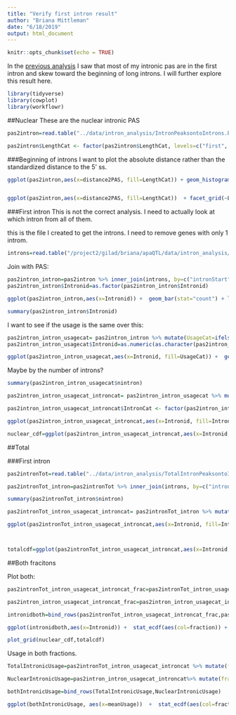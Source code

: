 ```yaml
---
title: "Verify first intron result"
author: "Briana Mittleman"
date: "6/18/2019"
output: html_document
---
```


```r
knitr::opts_chunk$set(echo = TRUE)
```

In the [previous analysis](nucintronicanalysis.html) I saw that most of my intronic pas are in the first intron and skew toward the beginning of long introns. I will further explore this result here. 
```r
library(tidyverse)
library(cowplot)
library(workflowr)
```


##Nuclear
These are the nuclear intronic PAS 
```r
pas2intron=read.table("../data/intron_analysis/IntronPeaksontoIntrons.bed",col.names = c("intronCHR", "intronStart", "intronEnd", "gene", "score", "strand", "peakCHR", "peakStart", "peakEnd", "PeakID", "meanUsage", "peakStrand"),stringsAsFactors = F) %>% mutate(PASloc=ifelse(strand=="+", peakEnd, peakStart)) %>% dplyr::select(intronStart, intronEnd, gene, strand, PeakID, PASloc ,meanUsage) %>% mutate(intronLength=intronEnd-intronStart , distance2PAS= ifelse(strand=="+", PASloc-intronStart, intronEnd-PASloc), propIntron=distance2PAS/intronLength) %>% mutate(LengthCat=ifelse(intronLength<=3929, "first", ifelse(intronLength>3929 &intronLength<=9220, "second", ifelse(intronLength>9220 &intronLength<=24094, "third", "fourth"))))

pas2intron$LengthCat <- factor(pas2intron$LengthCat, levels=c("first", "second", "third", "fourth"))
```


###Beginning of introns
I want to plot the absolute distance rather than the standardized distance to the 5' ss. 


```r
ggplot(pas2intron,aes(x=distance2PAS, fill=LengthCat)) + geom_histogram(bins=100)  + facet_grid(~LengthCat) + xlim(0,5000)


ggplot(pas2intron,aes(x=distance2PAS, fill=LengthCat))  + facet_grid(~LengthCat) + xlim(0,5000) +  stat_ecdf(aes(col=LengthCat)) 
```






###First intron 
This is not the correct analysis. I need to actually look at which intron from all of them. 

this is the file I created to get the introns. I need to remove genes with only 1 introm. 

```r
introns=read.table("/project2/gilad/briana/apaQTL/data/intron_analysis/transcriptsMinusExons.sort.bed",stringsAsFactors = F, col.names = c("chrom", "intronStart", "intronEnd", "gene", "score", "strand")) %>% group_by(gene)  %>% filter(!grepl("hap",chrom)) %>% mutate(Intronid=ifelse(strand=="+",  1:n(),n():1), nintron=n()) %>% filter(nintron>2)
```

Join with PAS:

```r
pas2intron_intron=pas2intron %>% inner_join(introns, by=c("intronStart","intronEnd","gene", "strand" ))
pas2intron_intron$Intronid=as.factor(pas2intron_intron$Intronid)
```


```r
ggplot(pas2intron_intron,aes(x=Intronid)) +  geom_bar(stat="count") + labs(title="intron ID for nuclear intronic pas", x="intron ID")
```
```r
summary(pas2intron_intron$Intronid)
```
I want to see if the usage is the same over this:

```r

pas2intron_intron_usagecat= pas2intron_intron %>% mutate(UsageCat=ifelse(meanUsage<=.1, "<.1", ifelse(meanUsage>.1 &meanUsage<=.2, "<.2", ifelse(meanUsage>.2 &meanUsage<=.3, "<.3", ">.3"))))
pas2intron_intron_usagecat$Intronid=as.numeric(as.character(pas2intron_intron_usagecat$Intronid))
```

```r
ggplot(pas2intron_intron_usagecat,aes(x=Intronid, fill=UsageCat)) +  geom_bar(stat="count") + labs(title="intron ID for nuclear intronic pas", x="intron ID") + facet_grid(~UsageCat)+ xlim(0,10)
```
Maybe by the number of introns?

```r
summary(pas2intron_intron_usagecat$nintron)
```

```r
pas2intron_intron_usagecat_introncat= pas2intron_intron_usagecat %>% mutate(IntronCat=ifelse(nintron<=6, "first (<6)", ifelse(nintron>6 &nintron<=11, "second (6-11)", ifelse(nintron>11 &nintron<=18, "third (11-18)", "fourth (>18)"))))

pas2intron_intron_usagecat_introncat$IntronCat <- factor(pas2intron_intron_usagecat_introncat$IntronCat, levels=c("first (<6)", "second (6-11)", "third (11-18)", "fourth (>18)"))
```


```r
ggplot(pas2intron_intron_usagecat_introncat,aes(x=Intronid, fill=IntronCat)) +  geom_bar(stat="count") + labs(title="intron ID for nuclear intronic pas", x="intron ID") + facet_grid(~IntronCat) + xlim(0,10)

nuclear_cdf=ggplot(pas2intron_intron_usagecat_introncat,aes(x=Intronid, fill=IntronCat)) +  stat_ecdf(aes(col=IntronCat)) + labs(title="intron ID for Nuclear intronic pas", x="intron ID") + xlim(0,10)+ geom_vline(xintercept = 2) 

```

##Total  

###First intron   

```r
pas2intronTot=read.table("../data/intron_analysis/TotalIntronPeaksontoIntrons.bed",col.names = c("intronCHR", "intronStart", "intronEnd", "gene", "score", "strand", "peakCHR", "peakStart", "peakEnd", "PeakID", "meanUsage", "peakStrand"),stringsAsFactors = F) %>% mutate(PASloc=ifelse(strand=="+", peakEnd, peakStart)) %>% dplyr::select(intronStart, intronEnd, gene, strand, PeakID, PASloc ,meanUsage) %>% mutate(intronLength=intronEnd-intronStart , distance2PAS= ifelse(strand=="+", PASloc-intronStart, intronEnd-PASloc), propIntron=distance2PAS/intronLength)

pas2intronTot_intron=pas2intronTot %>% inner_join(introns, by=c("intronStart","intronEnd","gene", "strand" ))
```


```r
summary(pas2intronTot_intron$nintron)

pas2intronTot_intron_usagecat_introncat= pas2intronTot_intron %>% mutate(IntronCat=ifelse(nintron<=6, "first (<6)", ifelse(nintron>6 &nintron<=11, "second (6-11)", ifelse(nintron>11 &nintron<=18, "third (11-18)", "fourth (>18)"))))

ggplot(pas2intronTot_intron_usagecat_introncat,aes(x=Intronid, fill=IntronCat)) +  geom_bar(stat="count") + labs(title="intron ID for Total intronic pas", x="intron ID") + facet_grid(~IntronCat) + xlim(0,10)



totalcdf=ggplot(pas2intronTot_intron_usagecat_introncat,aes(x=Intronid, fill=IntronCat)) +  stat_ecdf(aes(col=IntronCat)) + labs(title="intron ID for Total intronic pas", x="intron ID") + xlim(0,10) + geom_vline(xintercept = 2) 
```
##Both fracitons  

Plot both:

```r
pas2intronTot_intron_usagecat_introncat_frac=pas2intronTot_intron_usagecat_introncat %>% mutate(fraction="Total") %>% select(Intronid,IntronCat,fraction)

pas2intron_intron_usagecat_introncat_frac=pas2intron_intron_usagecat_introncat%>% mutate(fraction="Nuclear") %>% select(Intronid,IntronCat,fraction)

intronidboth=bind_rows(pas2intronTot_intron_usagecat_introncat_frac,pas2intron_intron_usagecat_introncat_frac)
```



```r
ggplot(intronidboth,aes(x=Intronid)) +  stat_ecdf(aes(col=fraction)) + labs(title="intron ID for intronic pas", x="intron ID") + xlim(0,10) + facet_grid(~IntronCat)
```

```r
plot_grid(nuclear_cdf,totalcdf)
```

Usage in both fractions. 

```r
TotalIntronicUsage=pas2intronTot_intron_usagecat_introncat %>% mutate(fraction="Total") %>% select(meanUsage,fraction)

NuclearIntronicUsage=pas2intron_intron_usagecat_introncat%>% mutate(fraction="Nuclear") %>% select(meanUsage,fraction)

bothIntronicUsage=bind_rows(TotalIntronicUsage,NuclearIntronicUsage)
```

```r
ggplot(bothIntronicUsage, aes(x=meanUsage))  +  stat_ecdf(aes(col=fraction)) 
```

